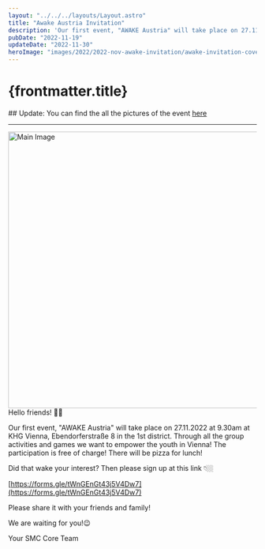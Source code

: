 ```yaml
---
layout: "../../../layouts/Layout.astro"
title: "Awake Austria Invitation"
description: 'Our first event, "AWAKE Austria" will take place on 27.11.2022 at 9.30am at KHG Vienna, Ebendorferstraße 8 in the 1st district.'
pubDate: "2022-11-19"
updateDate: "2022-11-30"
heroImage: "images/2022/2022-nov-awake-invitation/awake-invitation-cover.jpg"
---
```

# {frontmatter.title}

<section>
## Update: 
You can find the all the pictures of the event <a href="/gallery/2022/2022-nov-awake-austria">here</a>
<hr width="100%" />
</section>
<img
	alt='Main Image'
	src={`${
		import.meta.env.PUBLIC_ASSETS
	}images/2022/2022-nov-awake-invitation/awake-invitation-flyer.jpg`}
	width='560'
/>
<section>
Hello friends! 👋🏽

Our first event, "AWAKE Austria" will take place on 27.11.2022 at 9.30am at KHG Vienna, Ebendorferstraße 8 in the 1st district. Through all the group activities and games we want to empower the youth in Vienna! The participation is free of charge! There will be pizza for lunch!

Did that wake your interest? Then please sign up at this link 👇🏼

[https://forms.gle/tWnGEnGt43j5V4Dw7](https://forms.gle/tWnGEnGt43j5V4Dw7)

Please share it with your friends and family!

We are waiting for you!😉

Your SMC Core Team
</section>